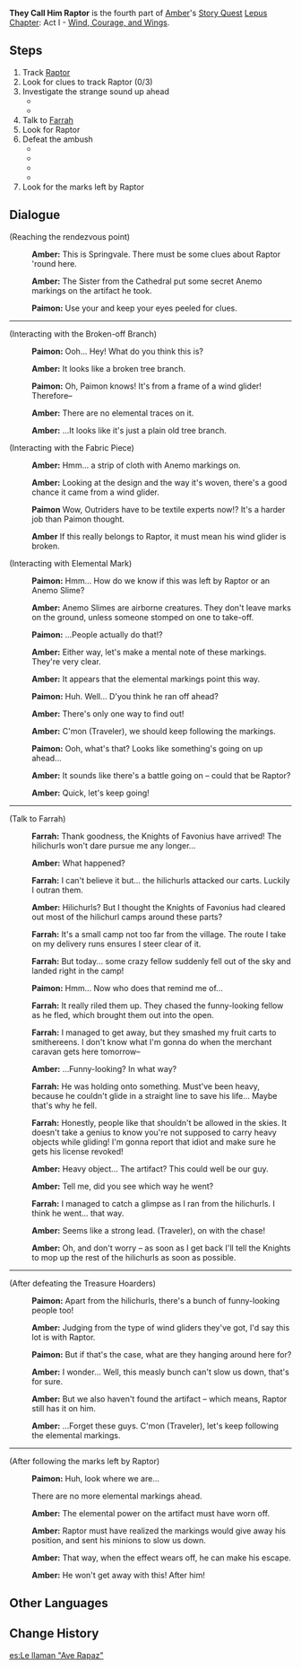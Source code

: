 {{Quest Infobox
|image         = Story Quest Amber A1 They Call Him Raptor.png
|id            = 00484
|type          = Story
|chapter       = Lepus Chapter
|actNum        = I
|part          = 4
|act           = Wind, Courage, and Wings
|character     = Amber
|description   = During the exam, you were mistaken for the thief [[Raptor]] by [[Otto]], a Knight of Favonius, and were stopped. After clearing the misunderstanding, you volunteer to help arrest Raptor &mdash; and so begins the chase.
|startLocation = [[Springvale]], [[Mondstadt]]
|prev          = Mondstadt Glider
|next          = Outrider Style
|exp           = 275
|mora          = 6,175
|other         = {{Card|Adventurer's Experience|3}}{{Card|Fine Enhancement Ore|7}}
|characters    = Amber;Farrah;Paimon;Traveler
|voiced        = yes
}}
'''They Call Him Raptor''' is the fourth part of [[Amber]]'s [[Story Quest]] [[Lepus Chapter]]: Act I - [[Wind, Courage, and Wings]].

==Steps==
# Track [[Raptor]]
# Look for clues to track Raptor (0/3)
# Investigate the strange sound up ahead
#* {{Enemy|Hilichurl|x=1}}
#* {{Enemy|Wooden Shield Hilichurl Guard|x=1}}
# Talk to [[Farrah]]
# Look for Raptor
# Defeat the ambush
#* {{Enemy|Treasure Hoarders: Cryo Potioneer|x=1}}
#* {{Enemy|Treasure Hoarders: Gravedigger|x=1}}
#* {{Enemy|Treasure Hoarders: Hydro Potioneer|x=1}}
#* {{Enemy|Treasure Hoarders: Scout|x=2}}
# Look for the marks left by Raptor

==Dialogue==
{{dialogue start}}
;(Reaching the rendezvous point)
:{{A|vo ablq004 2 ambor 01.ogg}} '''Amber:''' This is Springvale. There must be some clues about Raptor 'round here.
:{{A|vo ablq004 2 ambor 02.ogg}} '''Amber:''' The Sister from the Cathedral put some secret Anemo markings on the artifact he took.
:{{A|vo ablq004 2 paimon 01.ogg}} '''Paimon:''' Use your {{Color|buzzword|Elemental Sight}} and keep your eyes peeled for clues.

----

;(Interacting with the Broken-off Branch)
:{{A|vo ablq004 3 paimon 01c.ogg}} '''Paimon:''' Ooh... Hey! What do you think this is?
:{{A|vo ablq004 3 ambor 03c.ogg}} '''Amber:''' It looks like a broken tree branch.
:{{A|vo ablq004 3 paimon 01c 1.ogg}} '''Paimon:''' Oh, Paimon knows! It's from a frame of a wind glider! Therefore–
:{{A|vo ablq004 3 ambor 03c 1.ogg}} '''Amber:''' There are no elemental traces on it.
:{{A|vo ablq004 3 ambor 03c 2.ogg}} '''Amber:''' ...It looks like it's just a plain old tree branch.

;(Interacting with the Fabric Piece)
:{{A|vo ablq004 3 ambor 03b.ogg}} '''Amber:''' Hmm... a strip of cloth with Anemo markings on.
:{{A|vo ablq004 3 ambor 03b 1.ogg}} '''Amber:''' Looking at the design and the way it's woven, there's a good chance it came from a wind glider.
:{{A|vo ablq004 3 paimon 01b.ogg}} '''Paimon''' Wow, Outriders have to be textile experts now!? It's a harder job than Paimon thought.
:{{A|vo ablq004 3 ambor 03b 2.ogg}} '''Amber''' If this really belongs to Raptor, it must mean his wind glider is broken.

;(Interacting with Elemental Mark)
:{{A|vo ablq004 3 paimon 01a.ogg}} '''Paimon:''' Hmm... How do we know if this was left by Raptor or an Anemo Slime?
:{{A|vo ablq004 3 ambor 03a.ogg}} '''Amber:''' Anemo Slimes are airborne creatures. They don't leave marks on the ground, unless someone stomped on one to take-off.
:{{A|vo ablq004 3 paimon 01a 1.ogg}} '''Paimon:''' ...People actually do that!?
:{{A|vo ablq004 3 ambor 03a 1.ogg}} '''Amber:''' Either way, let's make a mental note of these markings. They're very clear.

:{{A|vo ablq004 4 ambor 01.ogg}} '''Amber:''' It appears that the elemental markings point this way.
:{{A|vo ablq004 4 paimon 01.ogg}} '''Paimon:''' Huh. Well... D'you think he ran off ahead?
:{{A|vo ablq004 4 ambor 02.ogg}} '''Amber:''' There's only one way to find out!
:{{A|vo ablq004 4 ambor 03.ogg}} '''Amber:''' C'mon (Traveler), we should keep following the markings.
:{{A|vo ablq004 5 paimon 01.ogg}} '''Paimon:''' Ooh, what's that? Looks like something's going on up ahead...
:{{A|vo ablq004 4 ambor 04.ogg}} '''Amber:''' It sounds like there's a battle going on – could that be Raptor?
:{{A|vo ablq004 4 ambor 05.ogg}} '''Amber:''' Quick, let's keep going!

----

;(Talk to Farrah)
:{{A|vo ablq004 5 farrah 01.ogg}} '''Farrah:''' Thank goodness, the Knights of Favonius have arrived! The hilichurls won't dare pursue me any longer...
:{{A|vo ablq004 5 ambor 01.ogg}} '''Amber:''' What happened?
:{{A|vo ablq004 5 farrah 02.ogg}} '''Farrah:''' I can't believe it but... the hilichurls attacked our carts. Luckily I outran them.
:{{A|vo ablq004 5 ambor 02.ogg}} '''Amber:''' Hilichurls? But I thought the Knights of Favonius had cleared out most of the hilichurl camps around these parts?
:{{A|vo ablq004 5 farrah 03.ogg}} '''Farrah:''' It's a small camp not too far from the village. The route I take on my delivery runs ensures I steer clear of it.
:{{A|vo ablq004 5 farrah 04.ogg}} '''Farrah:''' But today... some crazy fellow suddenly fell out of the sky and landed right in the camp!
:{{A|vo ablq004 5 paimon 02.ogg}} '''Paimon:''' Hmm... Now who does that remind me of...
:{{A|vo ablq004 5 farrah 05.ogg}} '''Farrah:''' It really riled them up. They chased the funny-looking fellow as he fled, which brought them out into the open.
:{{A|vo ablq004 5 farrah 06.ogg}} '''Farrah:''' I managed to get away, but they smashed my fruit carts to smithereens. I don't know what I'm gonna do when the merchant caravan gets here tomorrow–
:{{A|vo ablq004 5 ambor 03.ogg}} '''Amber:''' ...Funny-looking? In what way?
:{{A|vo ablq004 5 farrah 07.ogg}} '''Farrah:''' He was holding onto something. Must've been heavy, because he couldn't glide in a straight line to save his life... Maybe that's why he fell.
:{{A|vo ablq004 5 farrah 08.ogg}} '''Farrah:''' Honestly, people like that shouldn't be allowed in the skies. It doesn't take a genius to know you're not supposed to carry heavy objects while gliding! I'm gonna report that idiot and make sure he gets his license revoked!
:{{A|vo ablq004 5 ambor 04.ogg}} '''Amber:''' Heavy object... The artifact? This could well be our guy.
:{{A|vo ablq004 5 ambor 05.ogg}} '''Amber:''' Tell me, did you see which way he went?
:{{A|vo ablq004 5 farrah 09.ogg}} '''Farrah:''' I managed to catch a glimpse as I ran from the hilichurls. I think he went... that way.
:{{A|vo ablq004 5 ambor 06.ogg}} '''Amber:''' Seems like a strong lead. (Traveler), on with the chase!
:{{A|vo ablq004 5 ambor 07.ogg}} '''Amber:''' Oh, and don't worry – as soon as I get back I'll tell the Knights to mop up the rest of the hilichurls as soon as possible.

----

;(After defeating the Treasure Hoarders)
:{{A|vo ablq004 6 paimon 01.ogg}} '''Paimon:''' Apart from the hilichurls, there's a bunch of funny-looking people too!
:{{A|vo ablq004 6 ambor 01.ogg}} '''Amber:''' Judging from the type of wind gliders they've got, I'd say this lot is with Raptor.
:{{A|vo ablq004 6 paimon 02.ogg}} '''Paimon:''' But if that's the case, what are they hanging around here for?
:{{A|vo ablq004 6 ambor 02.ogg}} '''Amber:''' I wonder... Well, this measly bunch can't slow us down, that's for sure.
:{{A|vo ablq004 6 ambor 03.ogg}} '''Amber:''' But we also haven't found the artifact – which means, Raptor still has it on him.
:{{A|vo ablq004 6 ambor 04.ogg}} '''Amber:''' ...Forget these guys. C'mon (Traveler), let's keep following the elemental markings.

----

;(After following the marks left by Raptor)
:{{A|vo ablq004 7 paimon 01.ogg}} '''Paimon:''' Huh, look where we are...
:{{DIcon}} There are no more elemental markings ahead.
:{{A|vo ablq004 7 ambor 01.ogg}} '''Amber:''' The elemental power on the artifact must have worn off.
:{{A|vo ablq004 7 ambor 02.ogg}} '''Amber:''' Raptor must have realized the markings would give away his position, and sent his minions to slow us down.
:{{A|vo ablq004 7 ambor 03.ogg}} '''Amber:''' That way, when the effect wears off, he can make his escape.
:{{A|vo ablq004 7 ambor 04.ogg}} '''Amber:''' He won't get away with this! After him!
{{dialogue end}}

==Other Languages==
{{Other Languages
|en      = They Call Him Raptor
|zhs     = 那家伙叫「怪鸟」
|zhs_rm  = Nà Jiāhuo Jiào "Guài Niǎo"
|zht     = 那傢伙叫「怪鳥」
|zht_rm  = Nà Jiāhuo Jiào "Guài Niǎo"
|zh_tl   = That Guy Is Called "Strange Bird"
|ja      = アイツの名は「怪鳥」
|ja_rm   = Aitsu no Na wa "Kaichou"
|ja_tl   = His name is "Mysterious Bird"
|ko      = 녀석의 이름은 「괴조」
|ko_rm   = Nyeoseok-ui Ireum-eun "Goejo"
|ko_tl   = His name is "Monstrous Bird"
|es      = Le llaman “Ave Rapaz”
|es_tl   = 
|fr      = On l'appelle le « Rapace ».
|fr_tl   = He is called the "Raptor".
|ru      = Его называют Птеродактилем
|ru_tl   = They Call Him Pterodactyl
|th      = พวกเขาเรียกหมอนั่นว่า Raptor
|th_rm   = 
|th_tl   = 
|vi      = Tên Hắn Là "Quái Điểu"
|vi_tl   = 
|de      = Das ist ein „komischer Vogel“
|de_tl   = That is a "Weird Bird"
|id      = Mereka Memanggilnya Raptor
|id_tl   = They Call Him Raptor
|pt      = Eles o chamam de "Raptor"
|pt_tl   = They Call Him "Raptor"
}}

==Change History==
{{Change History|1.0}}
[[es:Le llaman "Ave Rapaz"]]